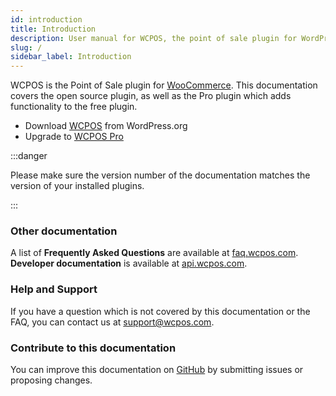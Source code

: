 ```yaml
---
id: introduction
title: Introduction
description: User manual for WCPOS, the point of sale plugin for WordPress.
slug: /
sidebar_label: Introduction
---
```


WCPOS is the Point of Sale plugin for [WooCommerce](https://www.woothemes.com/woocommerce/). 
This documentation covers the open source plugin, as well as the Pro plugin which adds functionality to the free plugin. 

* Download [WCPOS](https://wordpress.org/plugins/woocommerce-pos/) from WordPress.org
* Upgrade to [WCPOS Pro](http://wcpos.com/pro)

:::danger

Please make sure the version number of the documentation matches the version of your installed plugins.

:::

### Other documentation

A list of **Frequently Asked Questions** are available at [faq.wcpos.com](http://faq.wcpos.com). 
**Developer documentation** is available at [api.wcpos.com](http://api.wcpos.com).

### Help and Support

If you have a question which is not covered by this documentation or the FAQ, you can contact us at [support@wcpos.com](mailto:support@wcpos.com).

### Contribute to this documentation

You can improve this documentation on [GitHub](https://github.com/wcpos/docs) by submitting issues or proposing changes. 
